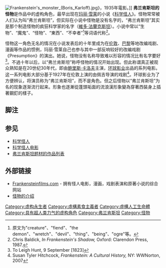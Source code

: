 {{noteTA
|T=zh-hans:弗兰肯斯坦的怪物;zh-tw:法蘭克斯坦的怪物;
|1=zh-hans:弗兰肯斯坦;zh-tw:法蘭克斯坦;
}}
[[File:Frankenstein's_monster_(Boris_Karloff).jpg|thumb]]》，1935年電影。]]
'''弗兰肯斯坦的怪物'''是作品中的虚构角色，最早出现在[[玛丽·雪莱|玛丽·雪莱]]的小说《[[科学怪人|科学怪人]]》。怪物常常被人们认为叫“弗兰肯斯坦”，但实际在小说中怪物是没有名字的，“弗兰肯斯坦”其实是那个制造怪物的疯狂科学家的名字（[[維多·法蘭克斯坦|維多·法蘭克斯坦]]）。小说中常以“生物”、“魔鬼”、“怪物”、“東西”、“不幸者”<ref>原文为"creature"、"fiend"、"the demon"、"wretch"、"devil"、"thing"、"being"、"ogre"等。</ref>等词语代称<ref>Chris Baldick, ''In Frankenstein's Shadow,'' Oxford: Clarendon Press, 1987.</ref>。

怪物这一角色无名的情况在小说发表后的十年里成为在[[伦敦|伦敦]]、[[巴黎|巴黎]]等地改编戏剧、漫画等作品的惯例，玛丽·雪莱自己也参与其中一部反响较好的改编戏剧《Presumption》的演出。她说，怪物没有名称导致难以形容的情况比有名字要好<ref>To Leigh Hunt, 9 September [1823]</ref>。不過十年以后，以“弗兰肯斯坦”称呼怪物的情况开始出现。但此称谓真正被观众熟知是在20世纪30年代，即由[[鲍里斯·卡洛夫|鲍里斯·卡洛夫]]主演，[[环球影业|环球影业]]出品的系列电影。这一系列电影大部分基于1927年在伦敦上演的由佩吉导演的戏剧<ref>Susan Tyler Hitchcock, ''Frankenstein: A Cultural History,'' NY: WWNorton, 2007</ref>。环球影业为了方便辨认，将演员称为“弗兰肯斯坦”，而不是角色。但之后怪物以“弗兰肯斯坦”为名的现象逐渐流行起来。形象也逐漸從蓬頭垢面的流浪漢形象變為穿著西裝身上插著鋼釘的樣子。

==脚注==
{{reflist}}

== 参见 ==
*[[科学怪人|科学怪人]]
*[[科学怪人_(电影)|科学怪人电影]]
*[[弗兰肯斯坦题材的作品列表|弗兰肯斯坦题材的作品列表]]

== 外部链接 ==
* [http://www.frankensteinfilms.com Frankensteinfilms.com] {{Wayback|url=http://www.frankensteinfilms.com/ |date=20170320064735 }} - 拥有怪人电影，漫画，戏剧表演和原著小说的综合网站
* [https://web.archive.org/web/20100722121311/http://monstersnotes.net/ 怪物的介绍] 

{{科学怪人}}
{{DEFAULTSORT:F弗}}
[[Category:虚构永生者|Category:虚构永生者]]
[[Category:虛構素食主義者|Category:虛構素食主義者]]
[[Category:虛構人工生命體|Category:虛構人工生命體]]
[[Category:具有超人类力气的虚构角色|Category:具有超人类力气的虚构角色]]
[[Category:弗兰肯斯坦|Category:弗兰肯斯坦]]
[[Category:怪物|Category:怪物]]